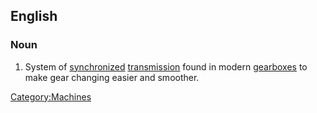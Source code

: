 ==English==
{{wikipedia}}
===Noun===
{{en-noun|pl=synchromeshes}}

#System of [[synchronized]] [[transmission]] found in modern [[gearbox|gearboxes]] to make gear changing easier and smoother.

[[Category:Machines]]